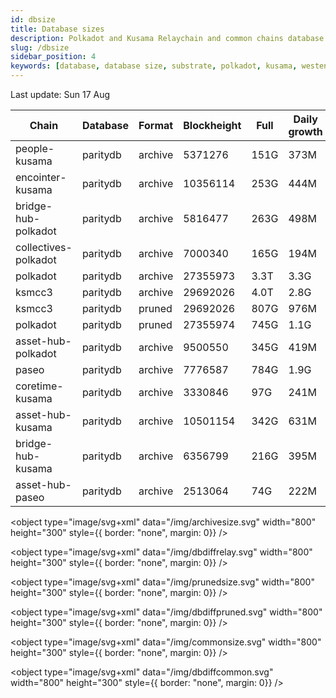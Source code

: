 ```yaml
---
id: dbsize
title: Database sizes
description: Polkadot and Kusama Relaychain and common chains database sizes
slug: /dbsize
sidebar_position: 4
keywords: [database, database size, substrate, polkadot, kusama, westend]
---
```



Last update: Sun 17 Aug

| Chain    | Database   | Format | Blockheight | Full         | Daily growth |
| ------------------------| ----------- | -------- | ------- | ---------- | ----- | 
| people-kusama | paritydb | archive | 5371276 | 151G | 373M |
| encointer-kusama | paritydb | archive | 10356114 | 253G | 444M |
| bridge-hub-polkadot | paritydb | archive | 5816477 | 263G | 498M |
| collectives-polkadot | paritydb | archive | 7000340 | 165G | 194M |
| polkadot | paritydb | archive | 27355973 | 3.3T | 3.3G |
| ksmcc3 | paritydb | archive | 29692026 | 4.0T | 2.8G |
| ksmcc3 | paritydb | pruned | 29692026 | 807G | 976M |
| polkadot | paritydb | pruned | 27355974 | 745G | 1.1G |
| asset-hub-polkadot | paritydb | archive | 9500550 | 345G | 419M |
| paseo | paritydb | archive | 7776587 | 784G | 1.9G |
| coretime-kusama | paritydb | archive | 3330846 | 97G | 241M |
| asset-hub-kusama | paritydb | archive | 10501154 | 342G | 631M |
| bridge-hub-kusama | paritydb | archive | 6356799 | 216G | 395M |
| asset-hub-paseo | paritydb | archive | 2513064 | 74G | 222M |
<object type="image/svg+xml" data="/img/archivesize.svg" width="800" height="300" style={{ border: "none", margin: 0}} />

<object type="image/svg+xml" data="/img/dbdiffrelay.svg" width="800" height="300" style={{ border: "none", margin: 0}} />

<object type="image/svg+xml" data="/img/prunedsize.svg" width="800" height="300" style={{ border: "none", margin: 0}} />

<object type="image/svg+xml" data="/img/dbdiffpruned.svg" width="800" height="300" style={{ border: "none", margin: 0}} />

<object type="image/svg+xml" data="/img/commonsize.svg" width="800" height="300" style={{ border: "none", margin: 0}} />

<object type="image/svg+xml" data="/img/dbdiffcommon.svg" width="800" height="300" style={{ border: "none", margin: 0}} />
